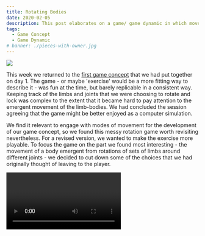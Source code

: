 ```yaml
---
title: Rotating Bodies
date: 2020-02-05
description: This post elaborates on a game/ game dynamic in which movement of a jointed multi-limb body is based on rotating around given joints.
tags:
  - Game Concept
  - Game Dynamic
# banner: ./pieces-with-owner.jpg
---
```


![](./unity3d.jpeg)

This week we returned to the [first game concept](https://figureable.netlify.com/day-1-game-1) that we had put together on day 1. The game - or maybe 'exercise' would be a more fitting way to describe it - was fun at the time, but barely replicable in a consistent way. Keeping track of the limbs and joints that we were choosing to rotate and lock was complex to the extent that it became hard to pay attention to the emergent movement of the limb-bodies. We had concluded the session agreeing that the game might be better enjoyed as a computer simulation.

We find it relevant to engage with modes of movement for the development of our game concept, so we found this messy rotation game worth revisiting nevertheless. For a revised version, we wanted to make the exercise more playable. To focus the game on the part we found most interesting - the movement of a body emergent from rotations of sets of limbs around different joints - we decided to cut down some of the choices that we had originally thought of leaving to the player.


<Video videoSrcURL="https://youtu.be/A5oeBiwXVAg" videoTitle="Jointed Limb Game" />

> ### Rules
>
> #### Setup
>
> Each player is given a set of six numbered limbs (1-6).
>
> The players can make a random shape out of the limbs by connecting them using any number of joints. To begin with, each limb needs to make a 90\deg angle with at least one of its neighbours. The jointed set of limbs makes up the player's body - their game character.
>
> Each of the bodies is placed on/ perpendicular to a grounding line along which it can travel in the game.
>
> #### Gameplay
>
> The player rolls a dice. The rolled number corresponds to the limb that needs to be kept still (locked) in a player's move - this means that it stays vertical if it is vertical, or horizontal if horizontal, in the move.
>
> The player then chooses to move the limbs on either side of this locked limb with a 90&deg rotation, clockwise or anti-clockwise, around the common joint.
>
> The grounding line acts as a surface with gravity. This means that if a player ends up "off the ground" following a move, they "fall" directly "downwards".
>
> Players take turns to complete the course. It becomes somewhat of a race.

In this game, a body can get smaller by folding limbs over each other. On a later turn, the body can then also unfold given a suitable dice roll. The movement created with this game dynamic is contained in and embodied by each set of limbs and joints. The game dynamic does not rely on consumption for "progress" through its course. 

### Unity Implementation

Interested in the range of motion that can result from this simple set of rules, we decided to implement a version of the game in Unity. This was a fun exercise in coming up with an algorithm to rotate sets of limbs around any chosen joint.

<Video videoSrcURL="https://www.youtube.com/embed/A5oeBiwXVAg" videoTitle="Jointed Limb Game in Unity" />

We did find that playing the game with physical paper cutouts, pins and a dice was somehow more satisfying.

### Future Uses

Although as it is this small project does not necessarily lend itself to being an exciting game, the game dynamic may be something that we can make use of or revisit once again in the future. The contraction and expansion of a body through the mechanism of folding over itself could be a particularly interesting way of interpreting subtraction. The process and aesthetic of creating bodies as/from sets of limbs could perhaps also be explored further.
